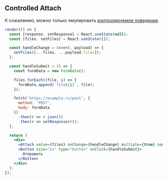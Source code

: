 ## Controlled Attach

К сожалению, можно только эмулировать [контролируемое поведение](https://ru.reactjs.org/docs/uncontrolled-components.html#the-file-input-tag).

```jsx live
render(() => {
  const [response, setResponse] = React.useState(null);
  const [files, setFiles] = React.useState([]);

  const handleChange = (event, payload) => {
    setFiles([...files, ...payload.files]);
  };

  const handleSubmit = () => {
    const formData = new FormData();

    files.forEach((file, i) => {
      formData.append(`file${i}`, file);
    });

    fetch('https://example.ru/post', {
      method: 'POST',
      body: formData
    })
      .then(r => r.json())
      .then(r => setResponse(r));
  };

  return (
    <div>
      <Attach value={files} onChange={handleChange} multiple={true} name="file" onClear={() => setFiles([])} />
      <Button size="xs" type="button" onClick={handleSubmit}>
        Отправить
      </Button>
    </div>
  );
});
```

